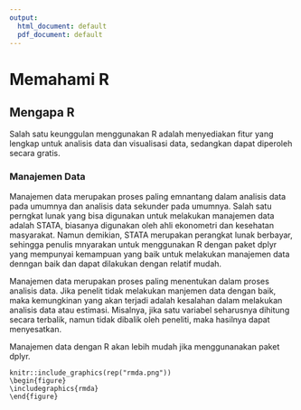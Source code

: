 ```yaml
---
output:
  html_document: default
  pdf_document: default
---
```

# Memahami R

## Mengapa R 

Salah satu keunggulan menggunakan R adalah menyediakan fitur yang lengkap untuk analisis data dan visualisasi data, sedangkan dapat diperoleh secara gratis.

### Manajemen Data

Manajemen data merupakan proses paling emnantang dalam analisis data pada umumnya dan analisis data sekunder pada umumnya. Salah satu perngkat lunak yang bisa digunakan untuk melakukan manajemen data adalah STATA, biasanya digunakan oleh ahli ekonometri dan kesehatan masyarakat. Namun demikian, STATA merupakan perangkat lunak berbayar, sehingga penulis mnyarakan untuk menggunakan R dengan paket dplyr yang mempunyai kemampuan yang baik untuk melakukan manajemen data denngan baik dan dapat dilakukan dengan relatif mudah. 

Manajemen data merupakan proses paling menentukan dalam proses analisis data. Jika penelit tidak melakukan manjemen data dengan baik, maka kemungkinan yang akan terjadi adalah kesalahan dalam melakukan analisis data atau estimasi. Misalnya, jika satu variabel seharusnya dihitung secara terbalik, namun tidak dibalik oleh peneliti, maka hasilnya dapat menyesatkan.

Manajemen data dengan R akan lebih mudah jika menggunanakan paket dplyr. 



```{}
knitr::include_graphics(rep("rmda.png"))
\begin{figure}
\includegraphics{rmda}
\end{figure}
```

